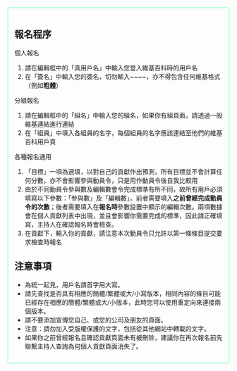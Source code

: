 <div style="border: 2px solid #A6FFCC; background: transparent; padding: 1em; -moz-border-radius: 5px; -webkit-border-radius: 5px; border-top:{{{border-top|2px solid #A6FFCC}}}; " class="plainlinks">
==報名程序==
; 個人報名
# 請在編輯框中的「真用戶名」中輸入您登入維基百科時的用戶名
# 在「簽名」中輸入您的簽名，切勿輸入<nowiki>~~~~</nowiki>，亦不得包含任何維基格式（例如'''粗體'''）
; 分組報名
# 請在編輯框中的「組名」中輸入您的組名，如果你有組頁面，請透過一般維基連結進行連結
# 在「組員」中填入各組員的名字，每個組員的名字應該連結至他們的維基百科用戶頁
; 各種報名通用
# 「目標」一項為選填，以對自己的貢獻作出預測，所有目標並不會計算任何分數，亦不會影響參與動員令，只是用作動員令後自我比較用
# 由於不同動員令參與數及編輯數會令完成標準有所不同，故所有用戶必須填寫以下參數：「參與數」及「編輯數」。前者需要填入'''之前曾經完成動員令的次數'''；後者需要填入在'''報名時'''參數設置中顯示的編輯次數。兩項數據會在個人貢獻列表中出現，並且會影響你需要完成的標準，因此請正確填寫，主持人在確認報名時會檢查。
# 在貢獻下，輸入你的貢獻，請注意本次動員令只允許以第一條條目提交要求檢查時報名
==注意事項==
* 為統一起見，用戶名請首字用大寫。
* 請先查找是否具有相應的簡體/繁體或大/小寫版本，相同內容的條目可能已經存在相應的簡體/繁體或大/小版本，此時您可以使用重定向來連接兩個版本。
* 請不要添加宣傳您自己、或您的公司及朋友的頁面。
* 注意：請勿加入受版權保護的文字，包括從其他網站中轉載的文字。
* 如果你之前曾經報名且確認貢獻頁面未有被刪除，建議你在再次報名前先聯繫主持人查詢為何個人貢獻頁面消失了。
</div>